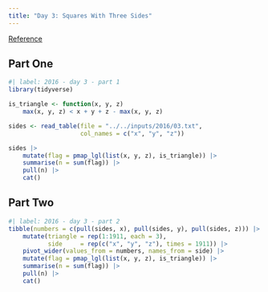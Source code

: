 ```yaml
---
title: "Day 3: Squares With Three Sides"
---
```


[Reference](https://adventofcode.com/2016/day/3)

## Part One

```r
#| label: 2016 - day 3 - part 1
library(tidyverse)

is_triangle <- function(x, y, z)
    max(x, y, z) < x + y + z - max(x, y, z)

sides <- read_table(file = "../../inputs/2016/03.txt",
                    col_names = c("x", "y", "z"))

sides |> 
    mutate(flag = pmap_lgl(list(x, y, z), is_triangle)) |> 
    summarise(n = sum(flag)) |> 
    pull(n) |> 
    cat()
```

## Part Two

```r
#| label: 2016 - day 3 - part 2
tibble(numbers = c(pull(sides, x), pull(sides, y), pull(sides, z))) |> 
    mutate(triangle = rep(1:1911, each = 3),
           side     = rep(c("x", "y", "z"), times = 1911)) |> 
    pivot_wider(values_from = numbers, names_from = side) |> 
    mutate(flag = pmap_lgl(list(x, y, z), is_triangle)) |> 
    summarise(n = sum(flag)) |> 
    pull(n) |> 
    cat()
```

